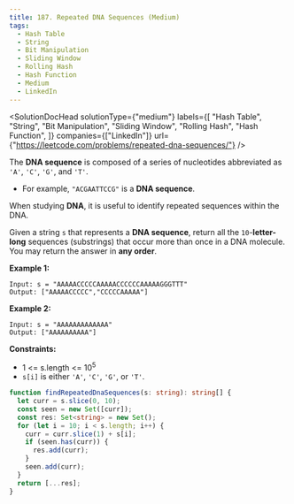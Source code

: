 ```yaml
---
title: 187. Repeated DNA Sequences (Medium)
tags:
  - Hash Table
  - String
  - Bit Manipulation
  - Sliding Window
  - Rolling Hash
  - Hash Function
  - Medium
  - LinkedIn
---
```



<SolutionDocHead
  solutionType={"medium"}
  labels={[
    "Hash Table",
    "String",
    "Bit Manipulation",
    "Sliding Window",
    "Rolling Hash",
    "Hash Function",
  ]}
  companies={["LinkedIn"]}
  url={"https://leetcode.com/problems/repeated-dna-sequences/"}
/>

The <b>DNA sequence</b> is composed of a series of nucleotides abbreviated as `'A'`, `'C'`, `'G'`, and `'T'`.

- For example, `"ACGAATTCCG"` is a <b>DNA sequence</b>.

When studying <b>DNA</b>, it is useful to identify repeated sequences within the DNA.

Given a string `s` that represents a <b>DNA sequence</b>, return all the `10`-<b>letter-long</b> sequences (substrings) that occur more than once in a DNA molecule. You may return the answer in <b>any order</b>.

<b>Example 1:</b>

```
Input: s = "AAAAACCCCCAAAAACCCCCCAAAAAGGGTTT"
Output: ["AAAAACCCCC","CCCCCAAAAA"]
```

<b>Example 2:</b>

```
Input: s = "AAAAAAAAAAAAA"
Output: ["AAAAAAAAAA"]
```

<b>Constraints:</b>

- 1 <= s.length <= 10<sup>5</sup>
- `s[i]` is either `'A'`, `'C'`, `'G'`, or `'T'`.

```ts title=solution.ts
function findRepeatedDnaSequences(s: string): string[] {
  let curr = s.slice(0, 10);
  const seen = new Set([curr]);
  const res: Set<string> = new Set();
  for (let i = 10; i < s.length; i++) {
    curr = curr.slice(1) + s[i];
    if (seen.has(curr)) {
      res.add(curr);
    }
    seen.add(curr);
  }
  return [...res];
}
```
